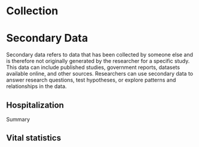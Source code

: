 # Collection


# Secondary Data
Secondary data refers to data that has been collected by someone else and is therefore not originally generated by the researcher for a specific study. This data can include published studies, government reports, datasets available online, and other sources. Researchers can use secondary data to answer research questions, test hypotheses, or explore patterns and relationships in the data.

## Hospitalization
Summary

## Vital statistics
